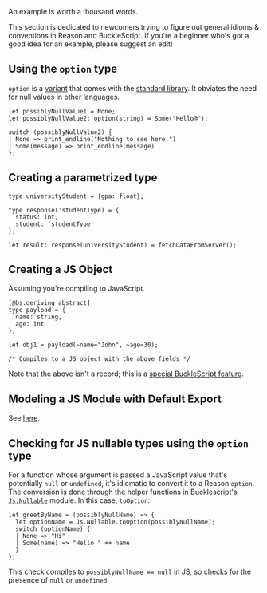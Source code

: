 
An example is worth a thousand words.

This section is dedicated to newcomers trying to figure out general idioms & conventions in Reason and BuckleScript. If you're a beginner who's got a good idea for an example, please suggest an edit!

## Using the `option` type

`option` is a [variant](variant.md) that comes with the [standard library](/api/index.html). It obviates the need for null values in other languages.

```reason
let possiblyNullValue1 = None;
let possiblyNullValue2: option(string) = Some("Hello@");

switch (possiblyNullValue2) {
| None => print_endline("Nothing to see here.")
| Some(message) => print_endline(message)
};
```

## Creating a parametrized type

```reason
type universityStudent = {gpa: float};

type response('studentType) = {
  status: int,
  student: 'studentType
};

let result: response(universityStudent) = fetchDataFromServer();
```

## Creating a JS Object

Assuming you're compiling to JavaScript.

```reason
[@bs.deriving abstract]
type payload = {
  name: string,
  age: int
};

let obj1 = payload(~name="John", ~age=30);

/* Compiles to a JS object with the above fields */
```

Note that the above isn't a record; this is a [special BuckleScript feature](https://bucklescript.github.io/docs/en/object.html#record-mode).

## Modeling a JS Module with Default Export

See [here](https://bucklescript.github.io/docs/en/import-export.html#import-a-default-value).

## Checking for JS nullable types using the `option` type

For a function whose argument is passed a JavaScript value that's potentially `null` or `undefined`, it's idiomatic to convert it to a Reason `option`. The conversion is done through the helper functions in Bucklescript's [`Js.Nullable`](http://bucklescript.github.io/bucklescript/api/Js.html#TYPEnullable) module. In this case, `toOption`:

```reason
let greetByName = (possiblyNullName) => {
  let optionName = Js.Nullable.toOption(possiblyNullName);
  switch (optionName) {
  | None => "Hi"
  | Some(name) => "Hello " ++ name
  }
};
```

This check compiles to `possiblyNullName == null` in JS, so checks for the presence of `null` or `undefined`.
